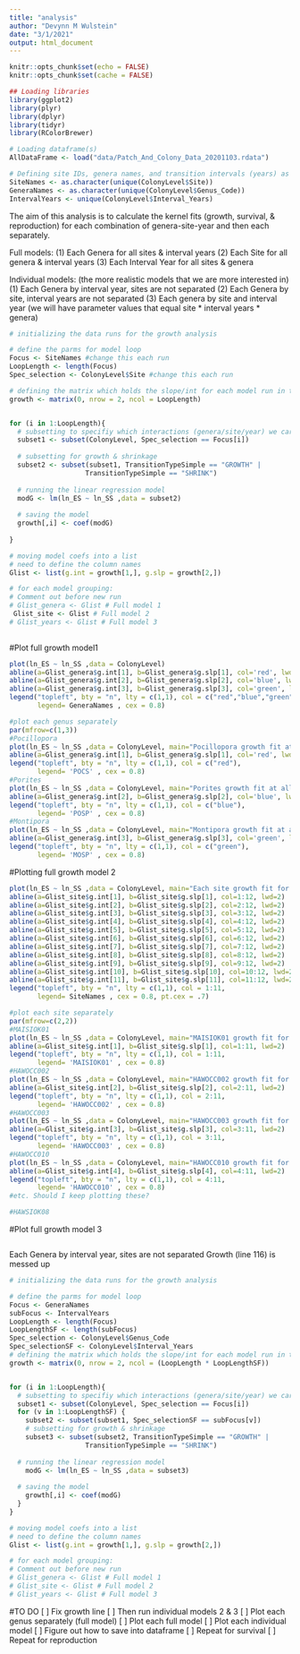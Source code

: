 ```yaml
---
title: "analysis"
author: "Devynn M Wulstein"
date: "3/1/2021"
output: html_document
---
```


```r
knitr::opts_chunk$set(echo = FALSE)
knitr::opts_chunk$set(cache = FALSE)
```

```r
## Loading libraries
library(ggplot2)
library(plyr)
library(dplyr)
library(tidyr)
library(RColorBrewer)
```


```r
# Loading dataframe(s)
AllDataFrame <- load("data/Patch_And_Colony_Data_20201103.rdata")
```

```r
# Defining site IDs, genera names, and transition intervals (years) as lists
SiteNames <- as.character(unique(ColonyLevel$Site))
GeneraNames <- as.character(unique(ColonyLevel$Genus_Code))
IntervalYears <- unique(ColonyLevel$Interval_Years)
```

The aim of this analysis is to calculate the kernel fits (growth, survival, & reproduction) for each combination of genera-site-year and then each separately. 

Full models:
(1) Each Genera for all sites & interval years
(2) Each Site for all genera & interval years
(3) Each Interval Year for all sites & genera

Individual models: (the more realistic models that we are more interested in)
(1) Each Genera by interval year, sites are not separated
(2) Each Genera by site, interval years are not separated
(3) Each genera by site and interval year (we will have parameter values that equal site * interval years * genera)

```r
# initializing the data runs for the growth analysis

# define the parms for model loop
Focus <- SiteNames #change this each run
LoopLength <- length(Focus)
Spec_selection <- ColonyLevel$Site #change this each run

# defining the matrix which holds the slope/int for each model run in the loop
growth <- matrix(0, nrow = 2, ncol = LoopLength)


for (i in 1:LoopLength){
  # subsetting to specifiy which interactions (genera/site/year) we care about
  subset1 <- subset(ColonyLevel, Spec_selection == Focus[i])
  
  # subsetting for growth & shrinkage
  subset2 <- subset(subset1, TransitionTypeSimple == "GROWTH" | 
                   TransitionTypeSimple == "SHRINK")
  
  # running the linear regression model
  modG <- lm(ln_ES ~ ln_SS ,data = subset2)
  
  # saving the model
  growth[,i] <- coef(modG)
  
}

# moving model coefs into a list
# need to define the column names
Glist <- list(g.int = growth[1,], g.slp = growth[2,])

# for each model grouping: 
# Comment out before new run
# Glist_genera <- Glist # Full model 1
 Glist_site <- Glist # Full model 2
# Glist_years <- Glist # Full model 3
 
```
#Plot full growth model1
```r
plot(ln_ES ~ ln_SS ,data = ColonyLevel)
abline(a=Glist_genera$g.int[1], b=Glist_genera$g.slp[1], col='red', lwd=2)
abline(a=Glist_genera$g.int[2], b=Glist_genera$g.slp[2], col='blue', lwd=2)
abline(a=Glist_genera$g.int[3], b=Glist_genera$g.slp[3], col='green', lwd=2)
legend("topleft", bty = "n", lty = c(1,1), col = c("red","blue","green"),
       legend= GeneraNames , cex = 0.8)

#plot each genus separately
par(mfrow=c(1,3))
#Pocillopora
plot(ln_ES ~ ln_SS ,data = ColonyLevel, main="Pocillopora growth fit at all sites")
abline(a=Glist_genera$g.int[1], b=Glist_genera$g.slp[1], col='red', lwd=2)
legend("topleft", bty = "n", lty = c(1,1), col = c("red"),
       legend= 'POCS' , cex = 0.8)
#Porites
plot(ln_ES ~ ln_SS ,data = ColonyLevel, main="Porites growth fit at all sites")
abline(a=Glist_genera$g.int[2], b=Glist_genera$g.slp[2], col='blue', lwd=2)
legend("topleft", bty = "n", lty = c(1,1), col = c("blue"),
       legend= 'POSP' , cex = 0.8)
#Montipora
plot(ln_ES ~ ln_SS ,data = ColonyLevel, main="Montipora growth fit at all sites")
abline(a=Glist_genera$g.int[3], b=Glist_genera$g.slp[3], col='green', lwd=2)
legend("topleft", bty = "n", lty = c(1,1), col = c("green"),
       legend= 'MOSP' , cex = 0.8)

```
#Plotting full growth model 2
```r
plot(ln_ES ~ ln_SS ,data = ColonyLevel, main="Each site growth fit for all genera + all interval years")
abline(a=Glist_site$g.int[1], b=Glist_site$g.slp[1], col=1:12, lwd=2)
abline(a=Glist_site$g.int[2], b=Glist_site$g.slp[2], col=2:12, lwd=2)
abline(a=Glist_site$g.int[3], b=Glist_site$g.slp[3], col=3:12, lwd=2)
abline(a=Glist_site$g.int[4], b=Glist_site$g.slp[4], col=4:12, lwd=2)
abline(a=Glist_site$g.int[5], b=Glist_site$g.slp[5], col=5:12, lwd=2)
abline(a=Glist_site$g.int[6], b=Glist_site$g.slp[6], col=6:12, lwd=2)
abline(a=Glist_site$g.int[7], b=Glist_site$g.slp[7], col=7:12, lwd=2)
abline(a=Glist_site$g.int[8], b=Glist_site$g.slp[8], col=8:12, lwd=2)
abline(a=Glist_site$g.int[9], b=Glist_site$g.slp[9], col=9:12, lwd=2)
abline(a=Glist_site$g.int[10], b=Glist_site$g.slp[10], col=10:12, lwd=2)
abline(a=Glist_site$g.int[11], b=Glist_site$g.slp[11], col=11:12, lwd=2)
legend("topleft", bty = "n", lty = c(1,1), col = 1:11,
       legend= SiteNames , cex = 0.8, pt.cex = .7)

#plot each site separately
par(mfrow=c(2,2))
#MAISIOK01
plot(ln_ES ~ ln_SS ,data = ColonyLevel, main="MAISIOK01 growth fit for all genera + all interval years")
abline(a=Glist_site$g.int[1], b=Glist_site$g.slp[1], col=1:11, lwd=2)
legend("topleft", bty = "n", lty = c(1,1), col = 1:11,
       legend= 'MAISIOK01' , cex = 0.8)
#HAWOCC002
plot(ln_ES ~ ln_SS ,data = ColonyLevel, main="HAWOCC002 growth fit for all genera + all interval years")
abline(a=Glist_site$g.int[2], b=Glist_site$g.slp[2], col=2:11, lwd=2)
legend("topleft", bty = "n", lty = c(1,1), col = 2:11,
       legend= 'HAWOCC002' , cex = 0.8)
#HAWOCC003
plot(ln_ES ~ ln_SS ,data = ColonyLevel, main="HAWOCC003 growth fit for all genera + all interval years")
abline(a=Glist_site$g.int[3], b=Glist_site$g.slp[3], col=3:11, lwd=2)
legend("topleft", bty = "n", lty = c(1,1), col = 3:11,
       legend= 'HAWOCC003' , cex = 0.8)
#HAWOCC010
plot(ln_ES ~ ln_SS ,data = ColonyLevel, main="HAWOCC010 growth fit for all genera + all interval years")
abline(a=Glist_site$g.int[4], b=Glist_site$g.slp[4], col=4:11, lwd=2)
legend("topleft", bty = "n", lty = c(1,1), col = 4:11,
       legend= 'HAWOCC010' , cex = 0.8)
#etc. Should I keep plotting these?

#HAWSIOK08

```
#Plot full growth model 3
```r

```




Each Genera by interval year, sites are not separated
Growth (line 116) is messed up
```r
# initializing the data runs for the growth analysis

# define the parms for model loop
Focus <- GeneraNames
subFocus <- IntervalYears
LoopLength <- length(Focus)
LoopLengthSF <- length(subFocus)
Spec_selection <- ColonyLevel$Genus_Code
Spec_selectionSF <- ColonyLevel$Interval_Years
# defining the matrix which holds the slope/int for each model run in the loop
growth <- matrix(0, nrow = 2, ncol = (LoopLength * LoopLengthSF))


for (i in 1:LoopLength){
  # subsetting to specifiy which interactions (genera/site/year) we care about
  subset1 <- subset(ColonyLevel, Spec_selection == Focus[i])
  for (v in 1:LoopLengthSF) {
    subset2 <- subset(subset1, Spec_selectionSF == subFocus[v])
    # subsetting for growth & shrinkage
    subset3 <- subset(subset2, TransitionTypeSimple == "GROWTH" | 
                   TransitionTypeSimple == "SHRINK")
  
  # running the linear regression model
    modG <- lm(ln_ES ~ ln_SS ,data = subset3)
  
  # saving the model
    growth[,i] <- coef(modG)
  }
}

# moving model coefs into a list
# need to define the column names
Glist <- list(g.int = growth[1,], g.slp = growth[2,])

# for each model grouping: 
# Comment out before new run
# Glist_genera <- Glist # Full model 1
# Glist_site <- Glist # Full model 2
# Glist_years <- Glist # Full model 3

```

#TO DO
[ ] Fix growth line
[ ] Then run individual models 2 & 3
[ ] Plot each genus separately (full model)
[ ] Plot each full model
[ ] Plot each individual model
[ ] Figure out how to save into dataframe
[ ] Repeat for survival
[ ] Repeat for reproduction


